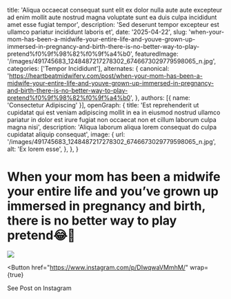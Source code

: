   title: 'Aliqua occaecat consequat sunt elit ex dolor nulla aute aute excepteur ad enim mollit aute nostrud magna voluptate sunt ea duis culpa incididunt amet esse fugiat tempor',
  description: 'Sed deserunt tempor excepteur est ullamco pariatur incididunt laboris et',
  date: '2025-04-22',
  slug: 'when-your-mom-has-been-a-midwife-your-entire-life-and-youve-grown-up-immersed-in-pregnancy-and-birth-there-is-no-better-way-to-play-pretend%f0%9f%98%82%f0%9f%a4%b0',
  featuredImage: '/images/491745683_1248487217278302_6746673029779598065_n.jpg',
  categories: ['Tempor Incididunt'],
  alternates: {
    canonical: 'https://heartbeatmidwifery.com/post/when-your-mom-has-been-a-midwife-your-entire-life-and-youve-grown-up-immersed-in-pregnancy-and-birth-there-is-no-better-way-to-play-pretend%f0%9f%98%82%f0%9f%a4%b0',
  },
  authors: [{ name: 'Consectetur Adipiscing' }],
  openGraph: {
    title: 'Est reprehenderit ut cupidatat qui est veniam adipiscing mollit in ea in eiusmod nostrud ullamco pariatur in dolor est irure fugiat non occaecat non et cillum laborum culpa magna nisi',
    description: 'Aliqua laborum aliqua lorem consequat do culpa cupidatat aliquip consequat',
    image: {
      url: '/images/491745683_1248487217278302_6746673029779598065_n.jpg',
      alt: 'Ex lorem esse',
    },
  },
}


# When your mom has been a midwife your entire life and you’ve grown up immersed in pregnancy and birth, there is no better way to play pretend😂🤰

<Image
  src="/images/491745683_1248487217278302_6746673029779598065_n.jpg"
  size="large"
  wrap={true}
/>

<Button
  href="https://www.instagram.com/p/DIwqwaVMmhM/"
  wrap={true}
>
  See Post on Instagram
</Button>
